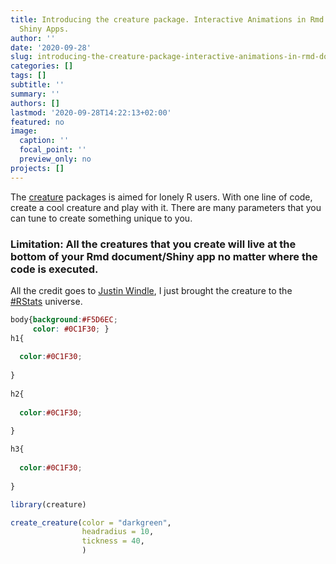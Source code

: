 ```yaml
---
title: Introducing the creature package. Interactive Animations in Rmd Documents and
  Shiny Apps.
author: ''
date: '2020-09-28'
slug: introducing-the-creature-package-interactive-animations-in-rmd-documents-and-shiny-apps
categories: []
tags: []
subtitle: ''
summary: ''
authors: []
lastmod: '2020-09-28T14:22:13+02:00'
featured: no
image:
  caption: ''
  focal_point: ''
  preview_only: no
projects: []
---
```


The [creature](https://github.com/feddelegrand7/creature) packages is aimed for lonely R users. With one line of code, create a cool creature and play with it. There are many parameters that you can tune to create something unique to you.


### Limitation: All the creatures that you create will live at the bottom of your Rmd document/Shiny app no matter where the code is executed. 

All the credit goes to [Justin Windle](https://soulwire.github.io/sketch.js/), I just brought the creature to the [#RStats](https://twitter.com/search?q=%23rstats&src=typed_query) universe. 


```css

body{background:#F5D6EC;
     color: #0C1F30; }
h1{
  
  color:#0C1F30;
  
}
  
h2{
  
  color:#0C1F30;
  
}

h3{
  
  color:#0C1F30;
  
}
```


```r


library(creature)

create_creature(color = "darkgreen", 
                headradius = 10,
                tickness = 40, 
                )

```

